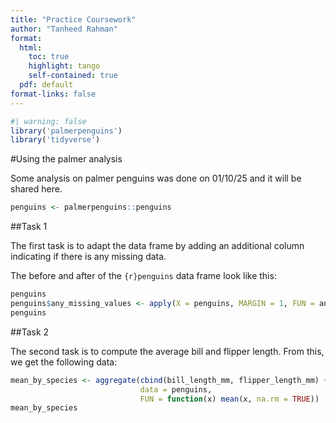 ```yaml
---
title: "Practice Coursework"
author: "Tanheed Rahman"
format:
  html:
    toc: true
    highlight: tango
    self-contained: true
  pdf: default
format-links: false
---
```


```r
#| warning: false
library('palmerpenguins')
library('tidyverse')
```

#Using the palmer analysis

Some analysis on palmer penguins was done on 01/10/25 and it will be shared here.

```r
penguins <- palmerpenguins::penguins
```

##Task 1

The first task is to adapt the data frame by adding an additional column indicating if there is any missing data.

The before and after of the `{r}penguins` data frame look like this:

```r
penguins
penguins$any_missing_values <- apply(X = penguins, MARGIN = 1, FUN = anyNA)
penguins
```

##Task 2

The second task is to compute the average bill and flipper length. From this, we get the following data:

```r
mean_by_species <- aggregate(cbind(bill_length_mm, flipper_length_mm) ~ species,
                             data = penguins,
                             FUN = function(x) mean(x, na.rm = TRUE))
mean_by_species
```
